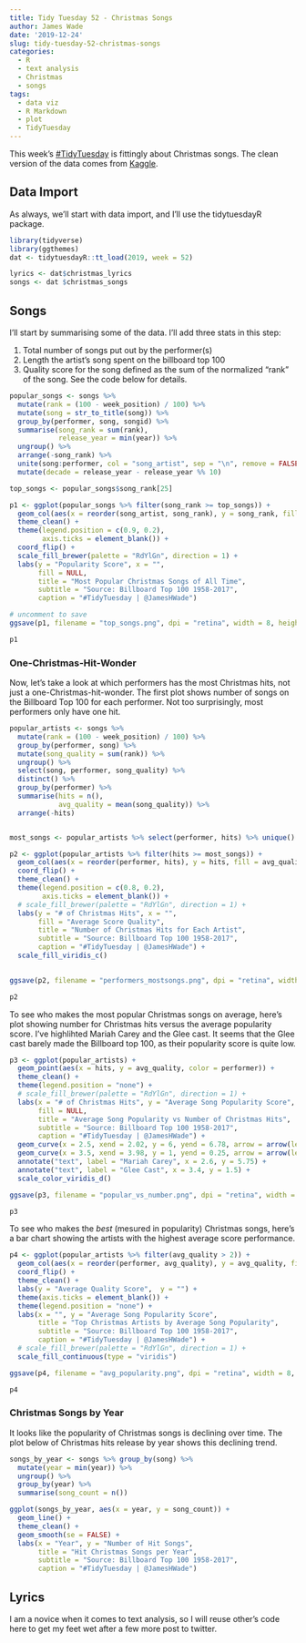 ```yaml
---
title: Tidy Tuesday 52 - Christmas Songs
author: James Wade
date: '2019-12-24'
slug: tidy-tuesday-52-christmas-songs
categories:
  - R
  - text analysis
  - Christmas
  - songs
tags:
  - data viz
  - R Markdown
  - plot
  - TidyTuesday
---
```


This week's [#TidyTuesday](https://github.com/rfordatascience/tidytuesday/tree/master/data/2019/2019-12-24) is fittingly about Christmas songs. The clean version of the data comes from [Kaggle](https://www.kaggle.com/sharkbait1223/billboard-top-100-christmas-carol-dataset/kernels).

## Data Import

As always, we'll start with data import, and I'll use the tidytuesdayR package.

```r
library(tidyverse)
library(ggthemes)
dat <- tidytuesdayR::tt_load(2019, week = 52)

lyrics <- dat$christmas_lyrics
songs <- dat $christmas_songs
```

## Songs

I'll start by summarising some of the data. I'll add three stats in this step:

1. Total number of songs put out by the performer(s)
1. Length the artist's song spent on the billboard top 100
1. Quality score for the song defined as the sum of the normalized "rank" of the song. See the code below for details.


```r
popular_songs <- songs %>% 
  mutate(rank = (100 - week_position) / 100) %>%
  mutate(song = str_to_title(song)) %>% 
  group_by(performer, song, songid) %>% 
  summarise(song_rank = sum(rank),
            release_year = min(year)) %>% 
  ungroup() %>% 
  arrange(-song_rank) %>% 
  unite(song:performer, col = "song_artist", sep = "\n", remove = FALSE) %>% 
  mutate(decade = release_year - release_year %% 10)

top_songs <- popular_songs$song_rank[25]

p1 <- ggplot(popular_songs %>% filter(song_rank >= top_songs)) +
  geom_col(aes(x = reorder(song_artist, song_rank), y = song_rank, fill = factor(decade))) +
  theme_clean() +
  theme(legend.position = c(0.9, 0.2),
        axis.ticks = element_blank()) +
  coord_flip() + 
  scale_fill_brewer(palette = "RdYlGn", direction = 1) +
  labs(y = "Popularity Score", x = "", 
       fill = NULL,
       title = "Most Popular Christmas Songs of All Time", 
       subtitle = "Source: Billboard Top 100 1958-2017",
       caption = "#TidyTuesday | @JamesHWade")

# uncomment to save
ggsave(p1, filename = "top_songs.png", dpi = "retina", width = 8, height = 10)

p1

```

### One-Christmas-Hit-Wonder

Now, let's take a look at which performers has the most Christmas hits, not just a one-Christmas-hit-wonder. The first plot shows number of songs on the Billboard Top 100 for each performer. Not too surprisingly, most performers only have one hit.

```r
popular_artists <- songs %>% 
  mutate(rank = (100 - week_position) / 100) %>% 
  group_by(performer, song) %>% 
  mutate(song_quality = sum(rank)) %>% 
  ungroup() %>% 
  select(song, performer, song_quality) %>% 
  distinct() %>% 
  group_by(performer) %>% 
  summarise(hits = n(),
            avg_quality = mean(song_quality)) %>% 
  arrange(-hits)


most_songs <- popular_artists %>% select(performer, hits) %>% unique() %>% arrange(-hits) %>% pull(hits) %>% .[15]

p2 <- ggplot(popular_artists %>% filter(hits >= most_songs)) + 
  geom_col(aes(x = reorder(performer, hits), y = hits, fill = avg_quality)) +
  coord_flip() +
  theme_clean() +
  theme(legend.position = c(0.8, 0.2),
        axis.ticks = element_blank()) +
  # scale_fill_brewer(palette = "RdYlGn", direction = 1) +
  labs(y = "# of Christmas Hits", x = "", 
       fill = "Average Score Quality",
       title = "Number of Christmas Hits for Each Artist", 
       subtitle = "Source: Billboard Top 100 1958-2017",
       caption = "#TidyTuesday | @JamesHWade") +
  scale_fill_viridis_c()
  

ggsave(p2, filename = "performers_mostsongs.png", dpi = "retina", width = 10, height = 10)

p2
```

To see who makes the most popular Christmas songs on average, here's plot showing number for Christmas hits versus the average popularity score. I've highlihted Mariah Carey and the Glee cast. It seems that the Glee cast barely made the Billboard top 100, as their popularity score is quite low.


```r
p3 <- ggplot(popular_artists) + 
  geom_point(aes(x = hits, y = avg_quality, color = performer)) +
  theme_clean() +
  theme(legend.position = "none") +
  # scale_fill_brewer(palette = "RdYlGn", direction = 1) +
  labs(x = "# of Christmas Hits", y = "Average Song Popularity Score", 
       fill = NULL,
       title = "Average Song Popularity vs Number of Christmas Hits", 
       subtitle = "Source: Billboard Top 100 1958-2017",
       caption = "#TidyTuesday | @JamesHWade") +
  geom_curve(x = 2.5, xend = 2.02, y = 6, yend = 6.78, arrow = arrow(length = unit(.2, 'cm'))) +
  geom_curve(x = 3.5, xend = 3.98, y = 1, yend = 0.25, arrow = arrow(length = unit(.2, 'cm'))) +
  annotate("text", label = "Mariah Carey", x = 2.6, y = 5.75) +
  annotate("text", label = "Glee Cast", x = 3.4, y = 1.5) +
  scale_color_viridis_d()

ggsave(p3, filename = "popular_vs_number.png", dpi = "retina", width = 5, height = 5)

p3
```

To see who makes the *best* (mesured in popularity) Christmas songs, here's a bar chart showing the artists with the highest average score performance.


```r
p4 <- ggplot(popular_artists %>% filter(avg_quality > 2)) + 
  geom_col(aes(x = reorder(performer, avg_quality), y = avg_quality, fill = avg_quality)) +
  coord_flip() +
  theme_clean() +
  labs(y = "Average Quality Score",  y = "") +
  theme(axis.ticks = element_blank()) +
  theme(legend.position = "none") +
  labs(x = "", y = "Average Song Popularity Score",
       title = "Top Christmas Artists by Average Song Popularity",
       subtitle = "Source: Billboard Top 100 1958-2017",
       caption = "#TidyTuesday | @JamesHWade") +
  # scale_fill_brewer(palette = "RdYlGn", direction = 1) +
  scale_fill_continuous(type = "viridis")

ggsave(p4, filename = "avg_popularity.png", dpi = "retina", width = 8, height = 8)

p4

```

### Christmas Songs by Year

It looks like the popularity of Christmas songs is declining over time. The plot below of Christmas hits release by year shows this declining trend.

```r
songs_by_year <- songs %>% group_by(song) %>%
  mutate(year = min(year)) %>% 
  ungroup() %>% 
  group_by(year) %>% 
  summarise(song_count = n())

ggplot(songs_by_year, aes(x = year, y = song_count)) +
  geom_line() +
  theme_clean() +
  geom_smooth(se = FALSE) +
  labs(x = "Year", y = "Number of Hit Songs", 
       title = "Hit Christmas Songs per Year", 
       subtitle = "Source: Billboard Top 100 1958-2017",
       caption = "#TidyTuesday | @JamesHWade")

```

## Lyrics

I am a novice when it comes to text analysis, so I will reuse other's code here to get my feet wet after a few more post to twitter.

